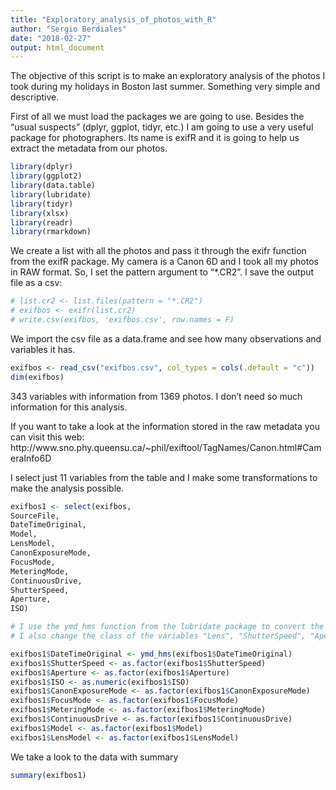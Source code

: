 ```yaml
---
title: "Exploratory_analysis_of_photos_with_R"
author: "Sergio Berdiales"
date: "2018-02-27"
output: html_document
---
```


The objective of this script is to make an exploratory analysis of the photos I took during my holidays in Boston last summer. Something very simple and descriptive.

First of all we must load the packages we are going to use. Besides the "usual suspects" (dplyr, ggplot, tidyr, etc.) I am going to use a very useful package for photographers. Its name is exifR and it is going to help us extract the metadata from our photos.

```r
library(dplyr)
library(ggplot2)
library(data.table)
library(lubridate)
library(tidyr)
library(xlsx)
library(readr)
library(rmarkdown)
```

We create a list with all the photos and pass it through the exifr function from the exifR package. My camera is a Canon 6D and I took all my photos in RAW format. So, I set the pattern argument to "*.CR2".
I save the output file as a csv: 

```r
# list.cr2 <- list.files(pattern = "*.CR2")
# exifbos <- exifr(list.cr2)
# write.csv(exifbos, 'exifbos.csv', row.names = F)
```

We import the csv file as a data.frame and see how many observations and variables it has.

```r
exifbos <- read_csv("exifbos.csv", col_types = cols(.default = "c"))
dim(exifbos)
```

343 variables with information from 1369 photos. I don't need so much information for this analysis. 

If you want to take a look at the information stored in the raw metadata you can visit this web: http://www.sno.phy.queensu.ca/~phil/exiftool/TagNames/Canon.html#CameraInfo6D 

I select just 11 variables from the table and I make some transformations to make the analysis possible.
```r

exifbos1 <- select(exifbos,
SourceFile,
DateTimeOriginal, 
Model, 
LensModel, 
CanonExposureMode,
FocusMode,
MeteringMode,
ContinuousDrive,
ShutterSpeed,
Aperture, 
ISO)

# I use the ymd_hms function from the lubridate package to convert the "DateTimeOriginal" variable to Date class. 
# I also change the class of the variables "Lens", "ShutterSpeed", "Aperture" and "ISO" to Factor.

exifbos1$DateTimeOriginal <- ymd_hms(exifbos1$DateTimeOriginal) 
exifbos1$ShutterSpeed <- as.factor(exifbos1$ShutterSpeed)
exifbos1$Aperture <- as.factor(exifbos1$Aperture)
exifbos1$ISO <- as.numeric(exifbos1$ISO)
exifbos1$CanonExposureMode <- as.factor(exifbos1$CanonExposureMode)
exifbos1$FocusMode <- as.factor(exifbos1$FocusMode)
exifbos1$MeteringMode <- as.factor(exifbos1$MeteringMode)
exifbos1$ContinuousDrive <- as.factor(exifbos1$ContinuousDrive)
exifbos1$Model <- as.factor(exifbos1$Model)
exifbos1$LensModel <- as.factor(exifbos1$LensModel)
```

We take a look to the data with summary
```r
summary(exifbos1)
```

